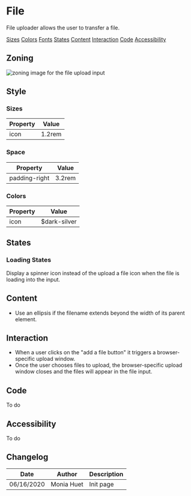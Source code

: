 

<Meta title="Components/Form/Field/Input/File" />

# File

File uploader allows the user to transfer a file.

<Row>
	<Col centered="all">
		<a href="#sizes">Sizes</a>
	</Col>
	<Col centered="all">
		<a href="#colors">Colors</a>
	</Col>
	<Col centered="all">
		<a href="#fonts">Fonts</a>
	</Col>
	<Col centered="all">
		<a href="#states">States</a>
	</Col>
	<Col centered="all">
		<a href="#content">Content</a>
	</Col>
		<Col centered="all">
		<a href="#interaction">Interaction</a>
	</Col>
	<Col centered="all">
		<a href="#code">Code</a>
	</Col>
	<Col centered="all">
		<a href="#accessibility">Accessibility</a>
	</Col>
</Row>


## Zoning

<img src={InputZoning} alt="zoning image for the file upload input" className="full" class="full" />

## Style

### Sizes <a id="sizes" />

| Property                       | Value             | 
| ------------------------------ | ----------------- | 
| icon           	             | 1.2rem            | 


### Space <a id="space" />

| Property                       | Value             | 
| ------------------------------ | ----------------- | 
| padding-right					 | 3.2rem            | 


### Colors <a id="colors" />

| Property                       | Value                               | 
| ------------------------------ | ----------------------------------- | 
| icon		                     | $dark-silver                        |

## States <a id="states" />

### Loading States
Display a spinner icon instead of the upload a file icon when the file is loading into the input.

## Content <a id="content" />

- Use an ellipsis if the filename extends beyond the width of its parent element.


## Interaction <a id="interaction" />

- When a user clicks on the "add a file button" it triggers a browser-specific upload window.
- Once the user chooses files to upload, the browser-specific upload window closes and the files will appear in the file input.

## Code <a id="code" />

To do

## Accessibility <a id="accessibility" />

To do

## Changelog

| Date       | Author | Description |
| ---------- | ------ | ----------- |
| 06/16/2020 | Monia Huet  | Init page   |

